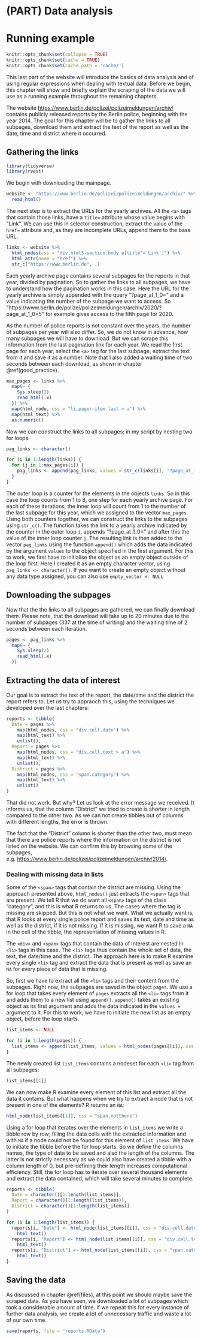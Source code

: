 # (PART) Data analysis {-}

# Running example {#scraping}

``` r
knitr::opts_chunk$set(collapse = TRUE)
knitr::opts_chunk$set(cache = TRUE)
knitr::opts_chunk$set(cache.path = 'cache/')
```


This last part of the website will introduce the basics of data analysis and of
using regular expressions when dealing with textual data. Before we begin, this
chapter will show and briefly explain the scraping of the data we will use as a
running example throughout the remaining chapters.

The website
<https://www.berlin.de/polizei/polizeimeldungen/archiv/>{target="_blank"}
contains publicly released reports by the Berlin police, beginning with the year
2014. The goal for this chapter will be to gather the links to all subpages,
download them and extract the text of the report as well as the date, time and
district where it occurred.

## Gathering the links

``` r
library(tidyverse)
library(rvest)
```

We begin with downloading the mainpage.

``` r
website <- "https://www.berlin.de/polizei/polizeimeldungen/archiv/" %>% 
  read_html()
```

The next step is to extract the URLs for the yearly archives. All the `<a>` tags
that contain those links, have a `title=` attribute whose value begins with
"Link". We can use this in selector construction, extract the value of the
`href=` attribute and, as they are incomplete URLs, append them to the base URL.

``` r
links <- website %>% 
  html_nodes(css = "div.html5-section.body a[title^='Link']") %>% 
  html_attr(name = "href") %>% 
  str_c("https://www.berlin.de", .)
```

Each yearly archive page contains several subpages for the reports in that year,
divided by pagination. So to gather the links to all subpages, we have to
understand how the pagination works in this case. Here the URL for the yearly
archive is simply appended with the query "?page_at_1_0=" and a value indicating
the number of the subpage we want to access.
So "https://www.berlin.de/polizei/polizeimeldungen/archiv/2020/?page_at_1_0=5"
for example gives access to the fifth page for 2020. 

As the number of police reports is not constant over the years, the number of
subpages per year will also differ. So, we do not know in advance, how many
subpages we will have to download. But we can scrape this information from the
last pagination link for each year. We read the first page for each year, select
the `<a>` tag for the last subpage, extract the text from it and save it as a
number. Note that I also added a waiting time of two seconds between each
download, as shown in chapter \@ref(good_practice). 

``` r
max_pages <- links %>% 
  map(~ {
    Sys.sleep(2)
    read_html(.x)
  }) %>%
  map(html_node, css = "li.pager-item.last > a") %>% 
  map(html_text) %>% 
  as.numeric()
```

Now we can construct the links to all subpages; in my script by nesting two for
loops. 

```r
pag_links <- character()

for (i in 1:length(links)) {
  for (j in 1:max_pages[i]) {
    pag_links <- append(pag_links, values = str_c(links[i], "?page_at_1_0=", j))
  }
}
```


The outer loop is a counter for the elements in the objects `links`. So
in this case the loop counts from 1 to 8, one step for each yearly archive page.
For each of these iterations, the inner loop will count from 1 to the number of
the last subpage for this year, which we assigned to the vector `max_pages`.
Using both counters together, we can construct the links to the subpages using
`str_c()`. The function takes the link to a yearly archive indicated by the
counter in the outer loop `i`, appends "?page_at_1_0=" and after this the value
of the inner loop counter `j`. The resulting link is then added to the vector
`pag_links` using the function `append()` which adds the data indicated by the
argument `values` to the object specified in the first argument. For this to
work, we first have to initialise the object as an empty object outside of the
loop first. Here I created it as an empty character vector, using
`pag_links <- character()`. If you want to create an empty object without any
data type assigned, you can also use `empty_vector <- NULL`


## Downloading the subpages

Now that the the links to all subpages are gathered, we can finally download
them. Please note, that the download will take up to 20 minutes due to the
number of subpages (337 at the time of writing) and the waiting time of 2
seconds between each iteration.

``` r
pages <- pag_links %>% 
  map(~ {
    Sys.sleep(2)
    read_html(.x)
  })
```

## Extracting the data of interest

Our goal is to extract the text of the report, the date/time and the district
the report refers to. Let us try to appraoch this, using the techniques we
developed over the last chapters:

``` r
reports <- tibble(
  Date = pages %>% 
    map(html_nodes, css = "div.cell.date") %>% 
    map(html_text) %>% 
    unlist(),
  Report = pages %>% 
    map(html_nodes, css = "div.cell.text > a") %>% 
    map(html_text) %>% 
    unlist(),
  District = pages %>% 
    map(html_nodes, css = "span.category") %>% 
    map(html_text) %>% 
    unlist()
)
```

That did not work. But why? Let us look at the error message we received.
It informs us, that the column "District" we tried to create is shorter in
length compared to the other two. As we can not create tibbles out of columns with
different lengths, the error is thrown.

The fact that the "District" column is shorter than the other two, must mean
that there are police reports where the information on the district is not
listed on the website. We can confirm this by browsing some of the subpages,
e.g. <https://www.berlin.de/polizei/polizeimeldungen/archiv/2014/>{target="_blank"}.


### Dealing with missing data in lists

Some of the `<span>` tags that contain the district are missing. Using the
approach presented above, `html_nodes()` just extracts the `<span>` tags that
are present. We tell R that we do want all `<span>` tags of the class
"category", and this is what R returns to us. The cases where the tag is missing
are skipped. But this is not what we want. What we actually want is, that R
looks at every single police report and saves its text, date and time as well as
the district, if it is not missing. If it is missing, we want R to save a `NA`
in the cell of the tibble, the representation of missing values in R.

The `<div>` and `<span>` tags that contain the data of interest are nested in
`<li>` tags in this case. The `<li>` tags thus contain the whole set of data,
the text, the date/time and the district. The approach here is to make R examine
every single `<li>` tag and extract the data that is present as well as save an
`NA` for every piece of data that is missing.

So, first we have to extract all the `<li>` tags and their content from the
subpages. Right now, the subpages are saved in the object `pages`. We use a for
loop that takes every element of `pages` extracts all the `<li>` tags from it
and adds them to a new list using `append()`. `append()` takes an existing
object as its first argument and adds the data indicated in the `values =`
argument to it. For this to work, we have to initiate the new list as an empty
object, before the loop starts.

``` r
list_items <- NULL

for (i in 1:length(pages)) {
  list_items <- append(list_items, values = html_nodes(pages[[i]], css = "li.row-fluid"))
}
```

The newly created list `list_items` contains a nodeset for each `<li>` tag from
all subpages:

``` r
list_items[[1]]
```

We can now make R examine every element of this list and extract all the data it
contains. But what happens when we try to extract a node that is not present in
one of the elements? R returns an `NA`:

``` r
html_node(list_items[[1]], css = "span.notthere")
```

Using a for loop that iterates over the elements in `list_items` we write a
tibble row by row; filling the data cells with the extracted information and
with `NA` if a node could not be found for this element of `list_items`. We have
to initiate the tibble before the for loop starts. So we define the columns
names, the type of data to be saved and also the length of the columns. The
latter is not strictly necessary as we could also have created a tibble with a
column length of $0$, but pre-defining their length increases computational
efficiency. Still, the for loop has to iterate over several thousand elements
and extract the data contained, which will take several minutes to complete.

``` r
reports <- tibble(
  Date = character()[1:length(list_items)],
  Report = character()[1:length(list_items)],
  District = character()[1:length(list_items)]
)

for (i in 1:length(list_items)) {
  reports[i, "Date"] <- html_node(list_items[[i]], css = "div.cell.date") %>% 
    html_text()
  reports[i, "Report"] <- html_node(list_items[[i]], css = "div.cell.text > a") %>% 
    html_text()
  reports[i, "District"] <- html_node(list_items[[i]], css = "span.category") %>% 
    html_text()
}
```


## Saving the data

As discussed in chapter \@ref(files), at this point we should maybe save the
scraped data. As you have seen, we downloaded a lot of subpages which took a
considerable amount of time. If we repeat this for every instance of further
data analysis, we create a lot of unnecessary traffic and waste a lot of our own
time. 

``` r
save(reports, file = "reports.RData")
```
